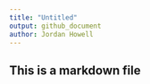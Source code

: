 ```yaml
---
title: "Untitled"
output: github_document
author: Jordan Howell
---
```


## This is a markdown file

